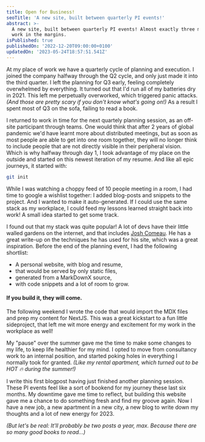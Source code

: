 ```yaml
---
title: Open for Business!
seoTitle: 'A new site, built between quarterly PI events!'
abstract: >-
  A new site, built between quarterly PI events! Almost exactly three months of
  work in the margins.
isPublished: true
publishedOn: '2022-12-20T09:00:00+0100'
updatedOn: '2023-05-24T18:57:51.541Z'
---
```

At my place of work we have a quarterly cycle of planning and execution. I joined the company halfway through the Q2 cycle, and only just made it into the third quarter. I left the planning for Q3 early, feeling completely overwhelmed by everything. It turned out that I'd run all of my batteries dry in 2021. This left me perpetually overworked, which triggered panic attacks. _(And those are pretty scary if you don't know what's going on!)_ As a result I spent most of Q3 on the sofa, failing to read a book.

I returned to work in time for the next quartely planning session, as an off-site participant through teams. One would think that after 2 years of global pandemic we'd have learnt more about distributed meetings, but as soon as most people are able to get into one room together, they will no longer think to include people that are not directly visible in their peripheral vision. Which is why halfway through day 1, I took advantage of my place on the outside and started on this newest iteration of my resume. And like all epic journeys, it started with:

```bash
git init
```

While I was watching a choppy feed of 10 people meeting in a room, I had time to google a wishlist together: I added blog-posts and snippets to the project. And I wanted to make it auto-generated. If I could use the same stack as my workplace, I could feed my lessons learned straight back into work! A small idea started to get some track.

I found out that my stack was quite popular! A lot of devs have their little walled gardens on the internet, and that includes [Josh Comeau](https://joshwcomeau.com). He has a great write-up on the techniques he has used for his site, which was a great inspiration. Before the end of the planning event, I had the following shortlist:

- A personal website, with blog and resume,
- that would be served by only static files,
- generated from a MarkDownX source,
- with code snippets and a lot of room to grow.

#### If you build it, they will come.

The following weekend I wrote the code that would import the MDX files and prep my content for NextJS. This was a great kickstart to a fun little sideproject, that left me wit more energy and excitement for my work in the workplace as well!

My "pause" over the summer gave me the time to make some changes to my life, to keep life healthier for my mind. I opted to move from consultancy work to an internal position, and started poking holes in everything I normally took for granted. _(Like my rental apartment, which turned out to be HOT 🔥 during the summer!)_

I write this first blogpost having just finished another planning session. These PI events feel like a sort of bookend for my journey these last six months. My downtime gave me time to reflect, but building this website gave me a chance to do something fresh and find my groove again. Now I have a new job, a new apartment in a new city, a new blog to write down my thoughts and a lot of new energy for 2023.

_(But let's be real: It'll probably be two posts a year, max. Because there are so many good books to read...)_
